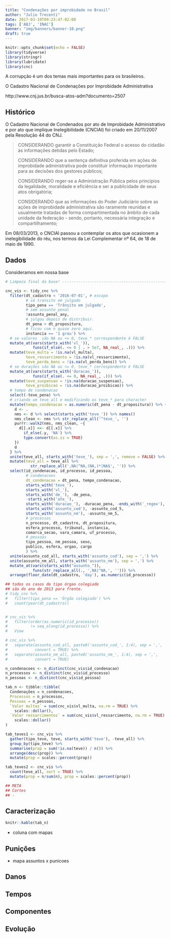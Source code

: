 ```yaml
---
title: "Condenações por improbidade no Brasil"
author: "Julio Trecenti"
date: 2017-03-10T09:23:47-02:00
tags: ['ABJ', 'INAC']
banner: "img/banners/banner-10.png"
draft: true
---
```


```r
knitr::opts_chunk$set(echo = FALSE)
library(tidyverse)
library(stringr)
library(lubridate)
library(cnc)
```

A corrupção é um dos temas mais importantes para os brasileiros.

O Cadastro Nacional de Condenações por Improbidade Administrativa

http://www.cnj.jus.br/busca-atos-adm?documento=2507

## Histórico

O Cadastro Nacional de Condenados por ato de Improbidade Administrativo e por ato que implique Inelegibilidade (CNCIAI) foi criado em 20/11/2007 pela Resolução 44 do CNJ.


> CONSIDERANDO garantir a Constituição Federal o acesso do cidadão às informações detidas pelo Estado;
> 
> CONSIDERANDO que a sentença definitiva proferida em ações de improbidade administrativa pode constituir informação importante para as decisões dos gestores públicos;
> 
> CONSIDERANDO reger-se a Administração Pública pelos princípios da legalidade, moralidade e eficiência e ser a publicidade de seus atos obrigatória;
> 
> CONSIDERANDO que as informações do Poder Judiciário sobre as ações de improbidade administrativa são raramente reunidas e usualmente tratadas de forma compartimentada no âmbito de cada unidade da federação - sendo, portanto, necessária integração e compartilhamento;
> 

Em 08/03/2013, o CNCIAI passou a contemplar os atos que ocasionem a inelegibilidade do réu, nos termos da Lei Complementar nº 64, de 18 de maio de 1990.

## Dados

Consideramos em nossa base

```r
# Limpeza final da base! ------------------------------------------------------

cnc_vis <- tidy_cnc %>% 
  filter(dt_cadastro < '2016-07-01', # escopo
         # só transito em julgado
         tipo_pena == 'Trânsito em julgado', 
         # sem assunto penal
         !assunto_penal_any,
         # julgou depois de distribuir.
         dt_pena > dt_propositura,
         # ficou com n quase zero aqui.
         instancia == '1 grau') %>% 
  # se valores  são NA ou <= 0, teve_* correspondente é FALSE
  mutate_at(vars(starts_with('vl_')), 
            funs(if_else(. <= 0 | . > 5e7, NA_real_, .))) %>% 
  mutate(teve_multa = !is.na(vl_multa),
         teve_ressarcimento = !is.na(vl_ressarcimento),
         teve_perda_bens = !is.na(vl_perda_bens)) %>% 
  # se durações são NA ou <= 0, teve_* correspondente é FALSE
  mutate_at(vars(starts_with('duracao_')), 
            funs(if_else(. <= 0, NA_real_, .))) %>% 
  mutate(teve_suspensao = !is.na(duracao_suspensao),
         teve_proibicao = !is.na(duracao_proibicao)) %>% 
  # tempo de condenacao
  select(-teve_pena) %>% 
  # criando um teve_all e modificando os teve_* para character
  mutate(tempo_condenacao = as.numeric(dt_pena - dt_propositura)) %>% {
    d <- .
    nms <- d %>% select(starts_with('teve_')) %>% names()
    nms_clean <- nms %>% str_replace_all('^teve_', '')
    purrr::walk2(nms, nms_clean, ~{
      d[[.x]] <<- d[[.x]] %>% 
        if_else(.y, 'NA') %>% 
        type.convert(as.is = TRUE)
    })
    d
  } %>% 
  unite(teve_all, starts_with('teve_'), sep = ',', remove = FALSE) %>% 
  mutate(teve_all = teve_all %>% 
           str_replace_all(',NA|^NA,(NA,)*|NA$', '')) %>%
  select(id_condenacao, id_processo, id_pessoa,
         # condenacoes
         dt_condenacao = dt_pena, tempo_condenacao,
         starts_with('teve_'),
         starts_with('vl_'),
         starts_with('de_'), -de_pena,
         -starts_with('ate_'),
         starts_with('duracao_'), -duracao_pena, -ends_with('_regex'),
         starts_with('assunto_cod'), -assunto_cod_5,
         starts_with('assunto_nm'), -assunto_nm_5,
         # processos
         n_processo, dt_cadastro, dt_propositura,
         esfera_processo, tribunal, instancia,
         comarca_secao, vara_camara, uf_processo,
         # pessoas
         tipo_pessoa, nm_pessoa, sexo, 
         publico, esfera, orgao, cargo
         ) %>% 
  unite(assunto_cod_all, starts_with('assunto_cod'), sep = ',') %>% 
  unite(assunto_nm_all, starts_with('assunto_nm'), sep = ',') %>% 
  mutate_at(vars(starts_with("assunto_")),
            funs(str_replace_all(., ',NA|^NA,', ''))) %>% 
  arrange(floor_date(dt_cadastro, 'day'), as.numeric(id_processo))

## todos os casos do tipo órgao colegiado 
## são do ano de 2013 para frente.
# tidy_cnc %>% 
#   filter(tipo_pena == 'Órgão colegiado') %>% 
#   count(year(dt_cadastro))


# cnc_vis %>%
#   filter(order(as.numeric(id_processo)) 
#          != seq_along(id_processo)) %>%
#   View

# cnc_vis %>%
#   separate(assunto_cod_all, paste0('assunto_cod_', 1:4), sep = ',', 
#            convert = TRUE) %>% 
#   separate(assunto_nm_all, paste0('assunto_nm_', 1:4), sep = ',', 
#            convert = TRUE)
```

```r
n_condenacoes <- n_distinct(cnc_vis$id_condenacao)
n_processos <- n_distinct(cnc_vis$id_processo)
n_pessoas <- n_distinct(cnc_vis$id_pessoa)

tab_n <- tibble::tibble(
  Condenações = n_condenacoes,
  Processos = n_processos,
  Pessoas = n_pessoas,
  `Valor multas` = sum(cnc_vis$vl_multa, na.rm = TRUE) %>% 
    scales::dollar(),
  `Valor ressarcimentos` = sum(cnc_vis$vl_ressarcimento, na.rm = TRUE) %>% 
    scales::dollar()
)

tab_teves1 <- cnc_vis %>% 
  gather(tipo_teve, teve, starts_with('teve'), -teve_all) %>% 
  group_by(tipo_teve) %>% 
  summarise(prop = sum(!is.na(teve)) / n()) %>% 
  arrange(desc(prop)) %>% 
  mutate(prop = scales::percent(prop))

tab_teves2 <- cnc_vis %>% 
  count(teve_all, sort = TRUE) %>% 
  mutate(prop = n/sum(n), prop = scales::percent(prop))
```

```r
## META
## Cortes
## -
```


<!-- ----------------------------------------------------------------------- -->

## Caracterização

```r
knitr::kable(tab_n)
```

- coluna com mapas

## Punições

- mapa assuntos x punicoes

## Danos

## Tempos


## Componentes

## Evolução

